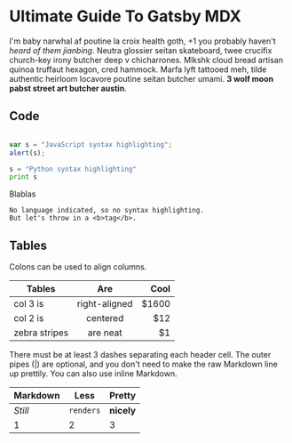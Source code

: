 # Ultimate Guide To Gatsby MDX

I'm baby narwhal af poutine la croix health goth, +1 you probably haven't _heard of them jianbing_. Neutra glossier seitan skateboard, twee crucifix church-key irony butcher deep v chicharrones. Mlkshk cloud bread artisan quinoa truffaut hexagon, cred hammock. Marfa lyft tattooed meh, tilde authentic heirloom locavore poutine seitan butcher umami. **3 wolf moon pabst street art butcher austin**.

## Code 

<div className="code">

```javascript

var s = "JavaScript syntax highlighting";
alert(s);

```


```python
s = "Python syntax highlighting"
print s
```

Blablas

```
No language indicated, so no syntax highlighting. 
But let's throw in a <b>tag</b>.
```
</div>

## Tables 

Colons can be used to align columns.


| Tables        | Are           | Cool  |
| ------------- |:-------------:| -----:|
| col 3 is      | right-aligned | $1600 |
| col 2 is      | centered      |   $12 |
| zebra stripes | are neat      |    $1 |


There must be at least 3 dashes separating each header cell.
The outer pipes (|) are optional, and you don't need to make the 
raw Markdown line up prettily. You can also use inline Markdown.

Markdown | Less | Pretty
--- | --- | ---
*Still* | `renders` | **nicely**
1 | 2 | 3